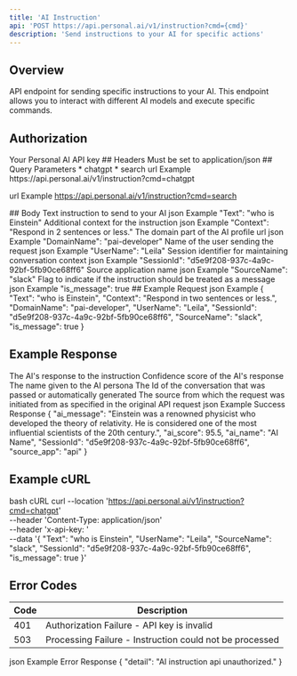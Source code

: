 ```yaml
---
title: 'AI Instruction'
api: 'POST https://api.personal.ai/v1/instruction?cmd={cmd}'
description: 'Send instructions to your AI for specific actions'
---
```


## Overview
API endpoint for sending specific instructions to your AI. This endpoint allows you to interact with different AI models and execute specific commands.
## Authorization
<ParamField header="x-api-key" type="string" required>
  Your Personal AI API key
</ParamField>
## Headers
<ParamField header="Content-Type" type="string" required>
  Must be set to application/json
</ParamField>
## Query Parameters
<ParamField path="cmd" type="string" required>
  * chatgpt
  * search
url Example
    https://api.personal.ai/v1/instruction?cmd=chatgpt

url Example
    https://api.personal.ai/v1/instruction?cmd=search

</ParamField>
## Body
<ParamField body="Text" type="string" required>
  Text instruction to send to your AI
json Example
    "Text": "who is Einstein"

</ParamField>
<ParamField body="Context" type="string" optional>
  Additional context for the instruction
json Example
    "Context": "Respond in 2 sentences or less."

</ParamField>
<ParamField body="DomainName" type="string" required>
  The domain part of the AI profile url
json Example
    "DomainName": "pai-developer"

</ParamField>
<ParamField body="UserName" type="string" optional>
  Name of the user sending the request
json Example
    "UserName": "Leila"

</ParamField>
<ParamField body="SessionId" type="string" optional>
  Session identifier for maintaining conversation context
json Example
    "SessionId": "d5e9f208-937c-4a9c-92bf-5fb90ce68ff6"

</ParamField>
<ParamField body="SourceName" type="string" optional>
  Source application name
json Example
    "SourceName": "slack"

</ParamField>
<ParamField body="is_message" type="boolean" optional>
  Flag to indicate if the instruction should be treated as a message
json Example
    "is_message": true

</ParamField>
## Example Request
json Example
{
    "Text": "who is Einstein",
    "Context": "Respond in two sentences or less.",
    "DomainName": "pai-developer",
    "UserName": "Leila",
    "SessionId": "d5e9f208-937c-4a9c-92bf-5fb90ce68ff6",
    "SourceName": "slack",
    "is_message": true
}

## Example Response
<ResponseField name="ai_message" type="string">
  The AI's response to the instruction
</ResponseField>
<ResponseField name="ai_score" type="number">
  Confidence score of the AI's response
</ResponseField>
<ResponseField name="ai_name" type="string">
  The name given to the AI persona
</ResponseField>
<ResponseField name="SessionId" type="string">
  The Id of the conversation that was passed or automatically generated
</ResponseField>
<ResponseField name="source_app" type="string">
  The source from which the request was initiated from as specified in the original API request
</ResponseField>
json Example Success Response
{
    "ai_message": "Einstein was a renowned physicist who developed the theory of relativity. He is considered one of the most influential scientists of the 20th century.",
    "ai_score": 95.5,
    "ai_name": "AI Name",
    "SessionId": "d5e9f208-937c-4a9c-92bf-5fb90ce68ff6",
    "source_app": "api"
}

## Example cURL
bash cURL
curl --location 'https://api.personal.ai/v1/instruction?cmd=chatgpt' \
--header 'Content-Type: application/json' \
--header 'x-api-key: <your-api-key>' \
--data '{
    "Text": "who is Einstein",
    "UserName": "Leila",
    "SourceName": "slack",
    "SessionId": "d5e9f208-937c-4a9c-92bf-5fb90ce68ff6",
    "is_message": true
}'

## Error Codes
| Code | Description |
| --- | --- |
| 401 | Authorization Failure - API key is invalid |
| 503 | Processing Failure - Instruction could not be processed |
json Example Error Response
{
    "detail": "AI instruction api unauthorized."
}
